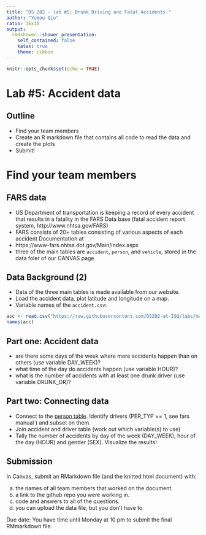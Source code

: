```yaml
---
title: "DS 202 - lab #5: Drunk Driving and Fatal Accidents "
author: "Yumou Qiu"
ratio: 16x10
output:
  rmdshower::shower_presentation:
    self_contained: false
    katex: true
    theme: ribbon
---
```


```r
knitr::opts_chunk$set(echo = TRUE)
```

# Lab #5: Accident data


## Outline

- Find your team members
- Create an R markdown file that contains all code to read the data and create the plots
- Submit!


# Find your team members


## FARS data

- US Department of transportation is keeping a record of every accident that results in a fatality in the FARS Data base (fatal accident report system, http://www.nhtsa.gov/FARS)
- FARS consists of 20+ tables consisting of various aspects of each accident
Documentation at
- https://www-fars.nhtsa.dot.gov/Main/index.aspx
- three of the main tables are `accident`, `person`, and `vehicle`, stored in the data foler of our CANVAS page

## Data Background (2)

- Data of the three main tables is made available from our website.
- Load the accident data, plot latitude and longitude on a map.
- Variable names of the `accident.csv`:

```r
acc <- read.csv("https://raw.githubusercontent.com/DS202-at-ISU/labs/master/data/fars2016/accident.csv", stringsAsFactors = FALSE)
names(acc)
```

## Part one: Accident data

- are there some days of the week where more accidents happen than on others (use variable DAY_WEEK)?
- what time of the day do accidents happen (use variable HOUR)?
- what is the number of accidents with at least one drunk driver (use variable DRUNK_DR)?

## Part two: Connecting data

- Connect to the [person table](https://raw.githubusercontent.com/DS202-at-ISU/labs/master/data/fars2016/person.csv). Identify drivers (PER_TYP == 1, see fars manual ) and subset on them.
- Join accident and driver table (work out which variable(s) to use)
- Tally the number of accidents by day of the week (DAY_WEEK), hour of the day (HOUR) and gender (SEX). Visualize the results!


## Submission

In Canvas, submit an RMarkdown file (and the knitted html document) with: 

  a. the names of all team members that worked on the document.
  b. a link to the github repo you were working in.
  c. code and answers to all of the questions.
  d. you can upload the data file, but you don't have to


Due date: You have time until Monday at 10 pm to submit the final RMmarkdown file.


